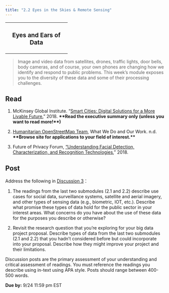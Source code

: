 ```yaml
---
title: "2.2 Eyes in the Skies & Remote Sensing"
---
```


+:-------------------------:+
| ### Eyes and Ears of Data |
+---------------------------+

> Image and video data from satellites, drones, traffic lights, door bells, body cameras, and of course, your own phones are changing how we identify and respond to public problems. This week's module exposes you to the diversity of these data and some of their processing challenges.

## Read

1.  McKinsey Global Institute. "[Smart Cities: Digital Solutions for a More Livable Future.](https://gastate.view.usg.edu/content/enforced2/2885410-CO.090.EC.ECON8000.XLS.PZ11.20242/Files_Module%202/mgi-smart-cities-full-report.pdf?isCourseFile=true&ou=2885410)" 2018. **\*\*Read the executive summary only (unless you want to read more!\*\*)**

2.  [Humanitarian OpenStreetMap Team](https://www.hotosm.org/), What We Do and Our Work. n.d. **\*\*Browse site for applications to your field of interest.\*\***

3.  Future of Privacy Forum, ["Understanding Facial Detection, Characterization, and Recognition Technologies](https://gastate.view.usg.edu/content/enforced2/2885410-CO.090.EC.ECON8000.XLS.PZ11.20242/Files_Module%202/FPF_FaceRecognitionPoster_R5.pdf?isCourseFile=true&ou=2885410)," 2018.

## Post

Address the following in [Discussion 3](/discussions/M2-2.qmd)：

1.  The readings from the last two submodules (2.1 and 2.2) describe use cases for social data, surveillance systems, satellite and aerial imagery, and other types of sensing data (e.g., biometric, IOT, etc.). Describe what promise these types of data hold for the public sector in your interest areas. What concerns do you have about the use of these data for the purposes you describe or otherwise?

2.  Revisit the research question that you're exploring for your big data project proposal. Describe types of data from the last two submodules (2.1 and 2.2) that you hadn't considered before but could incorporate into your proposal. Describe how they might improve your project and their limitations.

Discussion posts are the primary assessment of your understanding and critical assessment of readings. You must reference the readings you describe using in-text using APA style. Posts should range between 400-500 words.

**Due by:** 9/24 11:59 pm EST
